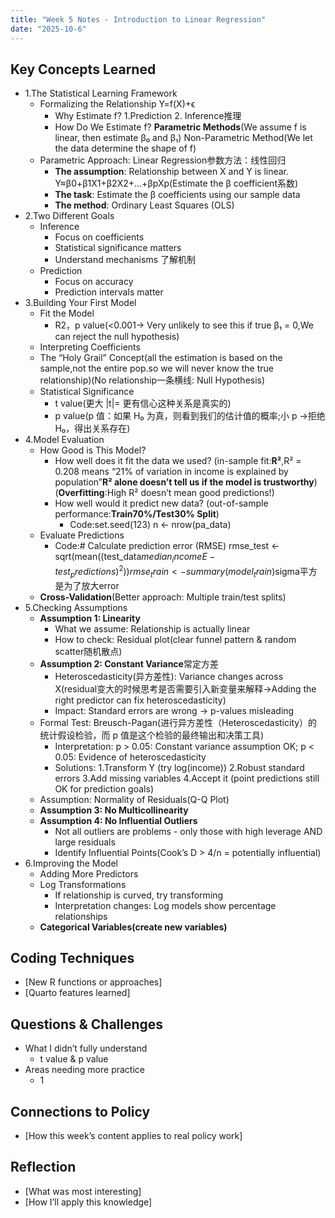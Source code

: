 ```yaml
---
title: "Week 5 Notes - Introduction to Linear Regression"
date: "2025-10-6"
---
```


## Key Concepts Learned
- 1.The Statistical Learning Framework
  - Formalizing the Relationship Y=f(X)+ϵ
    - Why Estimate f? 1.Prediction 2. Inference推理
    - How Do We Estimate f? **Parametric Methods**(We assume f is linear, then estimate β₀ and β₁) Non-Parametric Method(We let the data determine the shape of f)
  - Parametric Approach: Linear Regression参数方法：线性回归
    - **The assumption**: Relationship between X and Y is linear. Y≈β0+β1X1+β2X2+...+βpXp(Estimate the β coefficient系数)
    - **The task**: Estimate the β coefficients using our sample data
    - **The method**: Ordinary Least Squares (OLS)
- 2.Two Different Goals
  - Inference
    - Focus on coefficients
    - Statistical significance matters
    - Understand mechanisms  了解机制
  - Prediction
    - Focus on accuracy
    - Prediction intervals matter
- 3.Building Your First Model
  - Fit the Model
    - R2，p value(<0.001→ Very unlikely to see this if true β₁ = 0,We can reject the null hypothesis)
  - Interpreting Coefficients
  - The “Holy Grail” Concept(all the estimation is based on the sample,not the entire pop.so we will never know the true relationship)(No relationship一条横线: Null Hypothesis)
  - Statistical Significance
    - t value(更大 |t|= 更有信心这种关系是真实的)
    - p value(p 值：如果 H₀ 为真，则看到我们的估计值的概率;小 p →拒绝 H₀，得出关系存在)
- 4.Model Evaluation
  - How Good is This Model?
    - How well does it fit the data we used? (in-sample fit:**R²**,R² = 0.208 means “21% of variation in income is explained by population”**R² alone doesn’t tell us if the model is trustworthy**)(**Overfitting**:High R² doesn’t mean good predictions!)
    - How well would it predict new data? (out-of-sample performance:**Train70%/Test30% Split**)
      - Code:set.seed(123)
n <- nrow(pa_data)
  - Evaluate Predictions
    - Code:# Calculate prediction error (RMSE)
rmse_test <- sqrt(mean((test_data$median_incomeE - test_predictions)^2))
rmse_train <- summary(model_train)$sigma平方是为了放大error
  - **Cross-Validation**(Better approach: Multiple train/test splits)
- 5.Checking Assumptions
  - **Assumption 1: Linearity**
    - What we assume: Relationship is actually linear
    - How to check: Residual plot(clear funnel pattern & random scatter随机散点)
  - **Assumption 2: Constant Variance**常定方差
    - Heteroscedasticity(异方差性): Variance changes across X(residual变大的时候思考是否需要引入新变量来解释→Adding the right predictor can fix heteroscedasticity)
    - Impact: Standard errors are wrong → p-values misleading
  - Formal Test: Breusch-Pagan(进行异方差性（Heteroscedasticity）的统计假设检验，而 p 值是这个检验的最终输出和决策工具)
    - Interpretation: p > 0.05: Constant variance assumption OK; p < 0.05: Evidence of heteroscedasticity
    - Solutions: 1.Transform Y (try log(income)) 2.Robust standard errors 3.Add missing variables 4.Accept it (point predictions still OK for prediction goals)
  - Assumption: Normality of Residuals(Q-Q Plot)
  - **Assumption 3: No Multicollinearity**
  - **Assumption 4: No Influential Outliers**
    - Not all outliers are problems - only those with high leverage AND large residuals
    - Identify Influential Points(Cook’s D > 4/n = potentially influential)
- 6.Improving the Model
  - Adding More Predictors
  - Log Transformations
    - If relationship is curved, try transforming
    - Interpretation changes: Log models show percentage relationships
  - **Categorical Variables(create new variables)**
  
## Coding Techniques
- [New R functions or approaches]
- [Quarto features learned]

## Questions & Challenges
- What I didn't fully understand
  - t value & p value
- Areas needing more practice
  - 1

## Connections to Policy
- [How this week's content applies to real policy work]

## Reflection
- [What was most interesting]
- [How I'll apply this knowledge]
